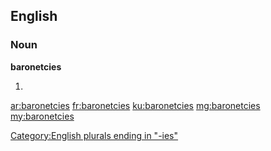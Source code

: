 ==English==

===Noun===
'''baronetcies'''

# {{plural of|baronetcy}}

[[Category:English plurals ending in "-ies"]]

[[ar:baronetcies]]
[[fr:baronetcies]]
[[ku:baronetcies]]
[[mg:baronetcies]]
[[my:baronetcies]]